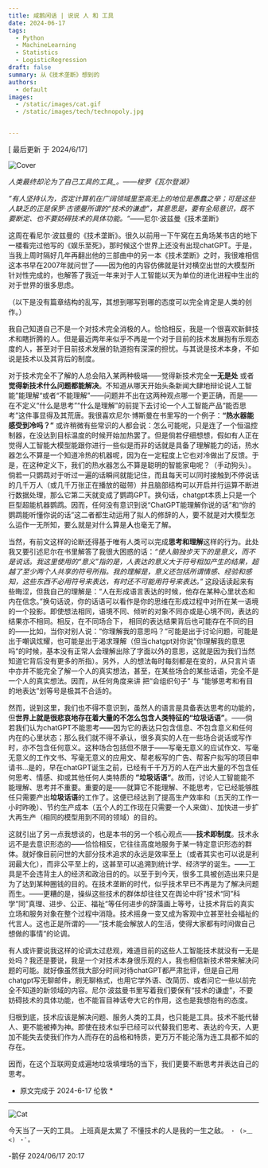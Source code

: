 ```yaml
---
title: 咸鹅闲话 | 说说 人 和 工具
date: 2024-06-17
tags:
  - Python
  - MachineLearning
  - Statistics
  - LogisticRegression
draft: false
summary: 从《技术垄断》想到的
authors:
  - default
images:
  - /static/images/cat.gif
  - /static/images/tech/technopoly.jpg


---
```


[ 最后更新 于  2024/6/17]

![Cover](/static/images/tech/technopoly.jpg)

*人类最终却沦为了自己工具的工具_。——梭罗《瓦尔登湖》*

*”有人坚持认为，否定计算机在广阔领域里至高无上的地位是愚蠢之举；可是这些人缺乏的正是保罗·古德曼所谓的“技术的谦虚”，其意思是，要有全局意识，既不要断定、也不要妨碍技术的具体功能。“*——尼尔·波兹曼《技术垄断》


这周在看尼尔·波兹曼的《技术垄断》。很久以前用一下午窝在五角场某书店的地下一楼看完过他写的《娱乐至死》，那时候这个世界上还没有出现chatGPT。于是，当我上周时隔好几年再翻出他的三部曲中的另一本《技术垄断》之时，我很难相信这本书早在2007年就问世了——因为他的内容仿佛就是针对横空出世的大模型所针对性完成的，也解答了我近一年来对于人工智能以天为单位的进化进程中生出的对于世界的很多思虑。

（以下是没有篇章结构的乱写，其想到哪写到哪的态度可以完全肯定是人类的创作。）

我自己知道自己不是一个对技术完全消极的人。恰恰相反，我是一个很喜欢新鲜技术和瞎折腾的人。但是最近两年来似乎不再是一个对于目前的技术发展抱有乐观态度的人，甚至对于目前技术发展的轨道抱有深深的担忧。与其说是技术本身，不如说是技术以及其背后的制度。

对于技术完全不了解的人总会陷入某两种极端——觉得新技术完全**一无是处** 或者 **觉得新技术什么问题都能解决**。不知道从哪天开始头条新闻大肆地辩论说人工智能”能理解“或者“不能理解”——问题并不出在这两种观点哪一个更正确，而是——在不定义“什么是思考”“什么是理解”的前提下去讨论一个人工智能产品“能否思考”这件事显得及其荒唐。我很喜欢尼尔·博斯曼在书里写的一个例子：**“热水器能感受到冷吗？”** 或许稍微有些常识的人都会说：怎么可能呢，只是连了一个恒温控制器，在没达到目标温度的时候开始加热罢了。但是倘若仔细想想，假如有人正在觉得人工智能大模型能跟你进行一些似是而非的话就是具备了理解能力的话，热水器怎么不算是一个知道冷热的机器呢，因为在一定程度上它也对冷做出了反馈。于是，在这种定义下，我们的热水器怎么不算是聪明的智能家电呢？（手动狗头）。倘若一只鹦鹉对于听过一遍的话瞬间就能记住，而且每天可以同时接触到不停说话的几千万人（或几千万张正在播放的磁带）并且脑部结构可以开启并行运算不断进行数据处理，那么它第二天就变成了鹦鹉GPT。换句话，chatgpt本质上只是一个巨型超能机器鹦鹉。因而，任何没有意识到说“ChatGPT能理解你说的话”和“你的鹦鹉能听懂你说的话”这二者都生动运用了拟人的修辞的人，要不就是对大模型怎么运作一无所知，要么就是对什么算是**人**也毫无了解。

当然，有前文这样的论断还得基于唯有人类可以完成**思考和理解**这样的行为。此处我又要引述尼尔在书里解答了我很大困惑的话：*“使人脑独步天下的是意义，而不是说话。我这里使用的“意义”指的是，人表达的意义大于符号相加产生的结果，超越了至少两个人共享的符号所指。我的理解是，意义还包括所谓情感、经验和感知，这些东西不必用符号来表达，有时还不可能用符号来表达。”* 这段话读起来有些晦涩，但我自己的理解是：“人在形成语言表达的时候，他存在某种心里状态和内在信念。”换句话说，你的话语可以看作是你的思维在形成过程中对所在某一语境的一个投影。即使想法相同，语境不同、倾听的对象不同亦或是心境不同，表达的结果亦不相同。相反，在不同场合下， 相同的表达结果背后也可能存在不同的目的——比如，当你对别人说：“你理解我的意思吗？“可能是出于讨论问题，可能是出于嘲讽炫耀，也可能是出于渴求理解（但当chatgpt对你说”你理解我的意思吗“的时候，基本没有正常人会理解出除了字面以外的意思，这就是因为我们当然知道它背后没有更多的所指）。另外，人的想法每时每刻都是在变的，从只言片语中亦并不能完全了解一个人的真实想法，甚至，在某些场合的某些话语，完全不是一个人的真实想法。因而，从任何角度来讲 把“会组织句子” 与 “能够思考和有目的地表达”划等号是极其不合适的。

然而，说到这里，我们也不得不意识到，虽然人的语言是具备表达思考的功能的，但**世界上就是很悲哀地存在着大量的不怎么包含人类特征的“垃圾话语”**。——倘若我们认为chatGPT不能思考——因为它的表达只包含信息、不包含意义和任何内在的心里状态；那么我们就不得不承认，很多真实的人在一些场合说话或写作时，亦不包含任何意义。这种场合包括但不限于——写毫无意义的应试作文、写毫无意义的工作文书、写毫无意义的应用文、帮老板写的广告、帮客户拟写的项目申请书…是的，早在chatGPT诞生之前，已经有千千万万的人在产出大量的不包含任何思考、情感、抑或其他任何人类特质的 **”垃圾话语“**。故而，讨论人工智能能不能理解、思考并不重要。重要的是——就算它不能理解、不能思考，它已经能够胜任只需要产出**垃圾话语**的工作了。这便已经达到了提高生产效率和（五天的工作一小时昨晚）、节约生产成本（五个人的工作现在只需要一个人来做）、加快进一步扩大再生产（相同的模型用到不同的领域）的目的。

这就引出了另一点我想谈的，也是本书的另一个核心观点——**技术即制度**。技术永远不是去意识形态的——恰恰相反，它往往高度地服务于某一特定意识形态的群体。就好像目前问世的大部分技术追求的永远是效率至上（或者其实也可以说是利润最大化），而非公平至上的，这甚至可以追溯到统计学、经济学的诞生。——工具是不会违背主人的经济和政治目的的。以至于到今天，很多工具被创造出来只是为了达到某种圈钱的目的。在技术垄断的时代，似乎技术早已不再是为了解决问题而生。——更糟的是，操纵这些技术的群体却往往又在舆论中将”技术“同”科学“同”真理、进步、公正、福祉“等任何进步的辞藻画上等号，让技术背后的真实立场和服务对象在整个过程中消隐。技术摇身一变又成为客观中立甚至社会福祉的代言人。这也正是所谓的——”技术能会解放人的生活，使得大家都有时间做自己想做的事情“的论调。

有人或许要说我这样的论调太过悲观，难道目前的这些人工智能技术就没有一无是处吗？我还是要说，我是一个对技术本身很乐观的人，我也相信新技术带来解决问题的可能。就好像虽然我大部分时间对待chatGPT都严肃批评，但是自己用chatgpt写无聊邮件，刷无聊格式，也用它学外语、改简历、或者问它一些以前完全不知道的新领域的内容。尼尔·波兹曼书里写着我们要保有“技术的谦虚”，不要妨碍技术的具体功能，也不能盲目神话夸大它的作用，这也是我想抱有的态度。

归根到底，技术应该是解决问题、服务人类的工具，也只能是工具。技术不能代替人、更不能被捧为神。即使在技术似乎已经可以代替我们思考、表达的今天，人更加不能失去使我们作为人而存在的品格和特质，更万万不能沦落为连工具都不如的存在。

因而，在这个互联网变成遍地垃圾填埋场的当下，我们更要不断思考并表达自己的思考。

* 原文完成于 2024-6-17 伦敦 *

---

![Cat](/static/images/cat.gif)

今天当了一天的工具。
上班真是太累了
不懂技术的人是我的一生之敌。
`・ (>﹏<) ・ﾟ｡`


-鹅仔
2024/06/17 20:17
